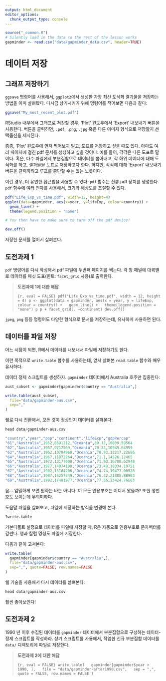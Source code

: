```yaml
---
output: html_document
editor_options: 
  chunk_output_type: console
---
```


```r
source("_common.R")
# Silently load in the data so the rest of the lesson works
gapminder <- read.csv("data/gapminder_data.csv", header=TRUE)
```


# 데이터 저장 {#r-writing}

## 그래프 저장하기 {#r-saving-image}

`ggsave` 명령어를 사용해서, 
`ggplot2`에서 생성한 가장 최신 도식화 결과물을 저장하는 방법을 이미 살펴봤다.
다시금 상기시키기 위해 명령어를 적어보면 다음과 같다:


```r
ggsave("My_most_recent_plot.pdf")
```

RStudio 내부에서 그래프로 저장할 경우,
'Plot' 윈도우에서 'Export' 내보내기 버튼을 사용한다.
버튼을 클릭하면, `.pdf`, `.png`, `.jpg` 혹은 다른 이미지 형식으로 저장할지 
선택옵션을 제시된다.

종종, 'Plot' 윈도우에 먼저 찍어보지 말고, 도표를 저장하고 싶을 때도 있다.
아마도 여러 페이지에 걸친 pdf 문서를 생성하고 싶을 것이다:
예를 들어, 각각은 다른 도표로 말이다.
혹은, 다수 파일에서 부분집합으로 데이터를 뽑아내고,
각 하위 데이터에 대해 도식화를 하고, 결과물을 도표로 저장하고자 한다.
하지만, 각각에 대해 'Export' 내보내기 버튼을 클릭하려고 루프를 
중단할 수는 없는 노릇이다.

이런 경우, 더 유연한 접근법을 사용할 수 있다.
`pdf` 함수는 신류 pdf 장치를 생성한다.
`pdf` 함수에 여러 인자를 사용해서, 크기와 해상도를 조절할 수 있다.


```r
pdf("Life_Exp_vs_time.pdf", width=12, height=4)
ggplot(data=gapminder, aes(x=year, y=lifeExp, colour=country)) +
  geom_line() +
  theme(legend.position = "none")

# You then have to make sure to turn off the pdf device!

dev.off()
```

저장한 문서를 열어서 살펴본다.

## 도전과제 1 {#r-writing-challenge-one}

`pdf` 명령어를 다시 작성해서 pdf 파일에 두번째 페이지를 찍는다.
각 창 패널에 대륙별로 데이터를 패싯 도표(힌트: `facet_grid` 사용)로 출력한다.

> **도전과제 1에 대한 해답**
>
> ```{r, eval = FALSE}
> pdf("Life_Exp_vs_time.pdf", width = 12, height = 4)
> p <- ggplot(data = gapminder, aes(x = year, y = lifeExp, colour = country)) +
>   geom_line() +
>   theme(legend.position = "none")
> p
> p + facet_grid(. ~continent)
> dev.off()
> ```


`jpeg`, `png` 등등 명령어도 다양한 형식으로 문서를 저장하는데,
유사하게 사용하면 된다.


## 데이터를 파일 저장 {#r-writing-file}

어느 시점이 되면, R에서 데이터를 내보내서 파일에 저장하기도 한다.

이런 목적으로 `write.table` 함수를 사용하는데,
앞서 살펴본 `read.table` 함수와 매우 유사하다.

데이터 정제 스크립트를 생성하자. 
`gapminder` 데이터에서 Australia 호주만 집중한다:


```r
aust_subset <- gapminder[gapminder$country == "Australia",]

write.table(aust_subset,
  file="data/gapminder-aus.csv",
  sep=","
)
```

쉘로 다시 전환해서, 모든 것이 정상인지 데이터를 살펴본다:

```r
head data/gapminder-aus.csv

"country","year","pop","continent","lifeExp","gdpPercap"
"61","Australia",1952,8691212,"Oceania",69.12,10039.59564
"62","Australia",1957,9712569,"Oceania",70.33,10949.64959
"63","Australia",1962,10794968,"Oceania",70.93,12217.22686
"64","Australia",1967,11872264,"Oceania",71.1,14526.12465
"65","Australia",1972,13177000,"Oceania",71.93,16788.62948
"66","Australia",1977,14074100,"Oceania",73.49,18334.19751
"67","Australia",1982,15184200,"Oceania",74.74,19477.00928
"68","Australia",1987,16257249,"Oceania",76.32,21888.88903
"69","Australia",1992,17481977,"Oceania",77.56,23424.76683
```

음... 엄밀하게 보면 원하는 바는 아니다.
이 모든 인용부호는 어디서 왔을까?
또한 행번호도 보이는데 무의미하다.

도움말 파일을 살펴보고, 파일에 저장하는 방식을 변경해 본다.


```r
?write.table
```
기본디폴트 설정으로 데이터를 파일에 저장할 때, 
R은 자동으로 인용부호로 문자벡터를 감싼다.
행과 칼럼 명칭도 파일에 저장한다.

다음과 같이 고쳐본다:


```r
write.table(
  gapminder[gapminder$country == "Australia",],
  file="data/gapminder-aus.csv",
  sep=",", quote=FALSE, row.names=FALSE
)
```

쉘 기술을 사용해서 다시 데이터를 살펴본다:

```r
head data/gapminder-aus.csv
```

훨씬 좋아보인다!

## 도전과제 2 {#r-writing-challenge-two}

1990 년 이후 수집된 데이터를 `gapminder` 데이터에서
부분집합으로 구성하는 데이터-정제 스크립트를 작성하라.
상기 스크립트를 사용해서, 작업한 신규 부분집합 데이터를 
`data/` 디렉토리에 파일로 저장한다.

> **도전과제 2에 대한 해답**
>
> ```{r, eval = FALSE}
> write.table(
>   gapminder[gapminder$year > 1990, ],
>   file = "data/gapminder-after1990.csv",
>   sep = ",", quote = FALSE, row.names = FALSE
> )
> ```



